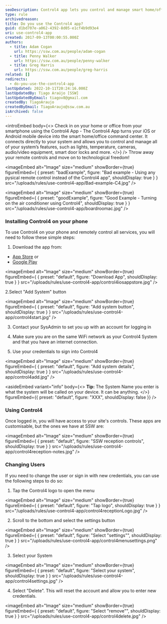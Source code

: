 ```yaml
---
seoDescription: Control4 app lets you control and manage smart home/office features from your smartphone, eliminating the need for physical remote controls.
type: rule
archivedreason:
title: Do you use the Control4 app?
guid: d1bd707e-a062-4392-8d05-e1cf4b9d93e4
uri: use-control4-app
created: 2017-09-13T00:00:55.000Z
authors:
  - title: Adam Cogan
    url: https://ssw.com.au/people/adam-cogan
  - title: Penny Walker
    url: https://ssw.com.au/people/penny-walker
  - title: Greg Harris
    url: https://ssw.com.au/people/greg-harris
related: []
redirects:
  - do-you-use-the-control4-app
lastUpdated: 2022-10-11T20:24:16.000Z
lastUpdatedBy: Tiago Araújo [SSW]
lastUpdatedByEmail: tiagov8@gmail.com
createdBy: TiagoAraujo
createdByEmail: TiagoAraujo@ssw.com.au
isArchived: false
---
```


<introEmbed
  body={<>
Check in on your home or office from your smartphone using the Control4 App - The Control4 App turns your iOS or Android mobile device into the smart home/office command center. It connects directly to your system and allows you to control and manage all of your system’s features, such as lights, temperature, cameras, audio/video equipment, smart door locks and more.
  </>}
/>
Throw away your remote controls and move on to technological freedom!

<imageEmbed
  alt="Image"
  size="medium"
  showBorder={true}
  figureEmbed={ {
    preset: "badExample",
    figure: "Bad example - Using any pysical remote control instead of the Control4 app",
    shouldDisplay: true
  } }
  src="/uploads/rules/use-control4-app/Bad-example-C4.jpg"
/>


<imageEmbed
  alt="Image"
  size="medium"
  showBorder={true}
  figureEmbed={ {
    preset: "goodExample",
    figure: "Good Example - Turning on the air conditioner using Control4",
    shouldDisplay: true
  } }
  src="/uploads/rules/use-control4-app/boardroomac.jpg"
/>


### Installing Control4 on your phone

To use Control4 on your phone and remotely control all services, you will need to follow these simple steps:

1. Download the app from:

- [App Store](https://apps.apple.com/us/app/control4-for-os-3/id1320153814?ls=1) or
- [Google Play](https://play.google.com/store/apps/details?id=com.control4.app)

<imageEmbed
  alt="Image"
  size="medium"
  showBorder={true}
  figureEmbed={ {
    preset: "default",
    figure: "Download App",
    shouldDisplay: true
  } }
  src="/uploads/rules/use-control4-app/control4iosappstore.jpg"
/>


2.Select "Add System" button

<imageEmbed
  alt="Image"
  size="medium"
  showBorder={true}
  figureEmbed={ {
    preset: "default",
    figure: "Add system button",
    shouldDisplay: true
  } }
  src="/uploads/rules/use-control4-app/control4start.jpg"
/>


3. Contact your SysAdmin to set you up with an account for logging in

4. Make sure you are on the same WiFi network as your Control4 System and that you have an internet connection.

5. Use your credentials to sign into Control4

<imageEmbed
  alt="Image"
  size="medium"
  showBorder={true}
  figureEmbed={ {
    preset: "default",
    figure: "Add system details",
    shouldDisplay: true
  } }
  src="/uploads/rules/use-control4-app/control4add.jpg"
/>



<asideEmbed
  variant="info"
  body={<>
    **Tip:** The System Name you enter is what the system will be called on your device. It can be anything.
  </>}
  figureEmbed={{
    preset: "default",
    figure: "XXX",
    shouldDisplay: false
  }}
/>


### Using Control4

Once logged in, you will have access to your site's controls. These apps are customisable, but the ones we have at SSW are:

<imageEmbed
  alt="Image"
  size="medium"
  showBorder={true}
  figureEmbed={ {
    preset: "default",
    figure: "SSW reception controls",
    shouldDisplay: true
  } }
  src="/uploads/rules/use-control4-app/control4reception-notes.jpg"
/>


### Changing Users

If you need to change the user or sign in with new credentials, you can use the following steps to do so:

1. Tap the Control4 logo to open the menu

<imageEmbed
  alt="Image"
  size="medium"
  showBorder={true}
  figureEmbed={ {
    preset: "default",
    figure: "Tap logo",
    shouldDisplay: true
  } }
  src="/uploads/rules/use-control4-app/control4receptionLogo.jpg"
/>


2. Scroll to the bottom and select the settings button

<imageEmbed
  alt="Image"
  size="medium"
  showBorder={true}
  figureEmbed={ {
    preset: "default",
    figure: "Select \"settings\"",
    shouldDisplay: true
  } }
  src="/uploads/rules/use-control4-app/control4menusettings.png"
/>


3. Select your System

<imageEmbed
  alt="Image"
  size="medium"
  showBorder={true}
  figureEmbed={ {
    preset: "default",
    figure: "Select your system",
    shouldDisplay: true
  } }
  src="/uploads/rules/use-control4-app/control4settings.jpg"
/>


4. Select "Delete". This will reset the account and allow you to enter new credentials.

<imageEmbed
  alt="Image"
  size="medium"
  showBorder={true}
  figureEmbed={ {
    preset: "default",
    figure: "Select \"remove\"",
    shouldDisplay: true
  } }
  src="/uploads/rules/use-control4-app/control4delete.jpg"
/>
